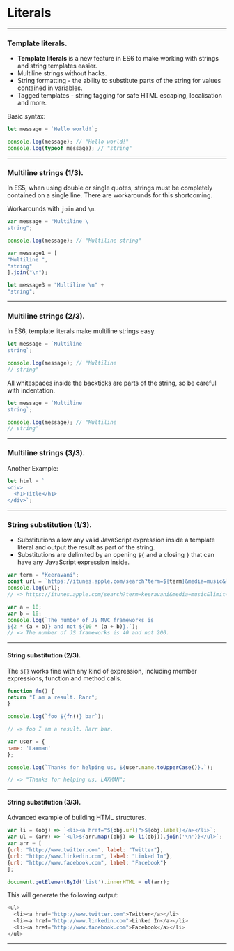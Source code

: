 
# Literals

---

### Template literals.

- __Template literals__ is a new feature in ES6 to make working with strings and string templates easier.
- Multiline strings without hacks.
- String formatting - the ability to substitute parts of the string for values contained in variables. 
- Tagged templates - string tagging for safe HTML escaping, localisation and more.

Basic syntax:

```js
let message = `Hello world!`;

console.log(message); // "Hello world!" 
console.log(typeof message); // "string"
```

---

### Multiline strings (1/3).

In ES5, when using double or single quotes, strings must be completely contained on a single line. There are workarounds
for this shortcoming.

Workarounds with  `join` and `\n`.

```js
var message = "Multiline \
string";

console.log(message); // "Multiline string"

var message1 = [
"Multiline ",
"string"
].join("\n");

let message3 = "Multiline \n" +
"string";
```

---

### Multiline strings (2/3).

In ES6, template literals make multiline strings easy.

```js
let message = `Multiline
string`;

console.log(message); // "Multiline
// string"
```

All whitespaces inside the backticks are parts of the string, so be careful with indentation.

```js
let message = `Multiline
string`;

console.log(message); // "Multiline
// string"
```

---

### Multiline strings (3/3).



Another Example:

```js
let html = `
<div>
  <h1>Title</h1>
</div>`;
```

---

### String substitution (1/3).

- Substitutions allow any valid JavaScript expression inside a template literal and output the result as part
of the string.
- Substitutions are delimited by an opening `${` and a closing `}` that can have any JavaScript expression inside.

```js
var term = "Keeravani";
const url = `https://itunes.apple.com/search?term=${term}&media=music&limit=20`;
console.log(url);
// => https://itunes.apple.com/search?term=keeravani&media=music&limit=20

var a = 10;
var b = 10;
console.log(`The number of JS MVC frameworks is
${2 * (a + b)} and not ${10 * (a + b)}.`);
// => The number of JS frameworks is 40 and not 200.
```

---

#### String substitution (2/3).

The `${}` works fine with any kind of expression, including member expressions, function and method calls.

```js
function fn() {
return "I am a result. Rarr";
}

console.log(`foo ${fn()} bar`);

// => foo I am a result. Rarr bar.
```

```js
var user = {
name: 'Laxman'
};

console.log(`Thanks for helping us, ${user.name.toUpperCase()}.`);

// => "Thanks for helping us, LAXMAN";
```

---

#### String substitution (3/3).

Advanced example of building HTML structures.

```js
var li = (obj) => `<li><a href="${obj.url}">${obj.label}</a></li>`;
var ul = (arr) => `<ul>${arr.map((obj) => li(obj)).join('\n')}</ul>`;
var arr = [
{url: "http://www.twitter.com", label: "Twitter"},
{url: "http://www.linkedin.com", label: "Linked In"},
{url: "http://www.facebook.com", label: "Facebook"}
];

document.getElementById('list').innerHTML = ul(arr);
```

This will generate the following output:

```js
<ul>
  <li><a href="http://www.twitter.com">Twitter</a></li>
  <li><a href="http://www.linkedin.com">Linked In</a></li>
  <li><a href="http://www.facebook.com">Facebook</a></li>
</ul>
```

---